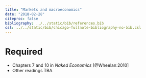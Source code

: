 ```yaml
---
title: "Markets and macroeconomics"
date: "2018-02-28"
citeproc: false
bibliography: ../../static/bib/references.bib
csl: ../../static/bib/chicago-fullnote-bibliography-no-bib.csl
---
```


# Required

- Chapters 7 and 10 in *Naked Economics* [@Wheelan:2010]
- Other readings TBA
